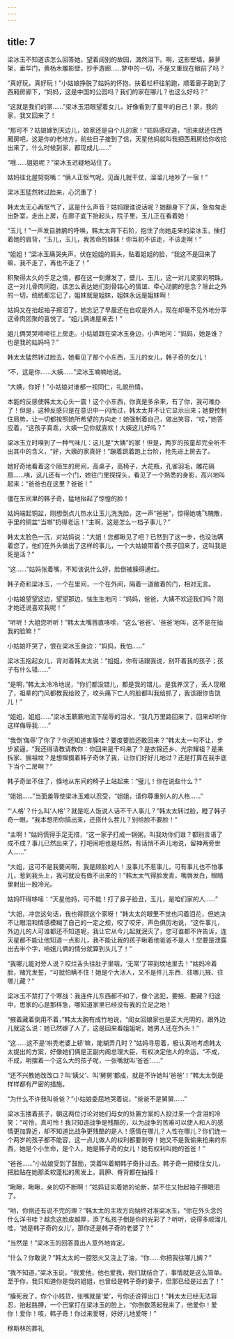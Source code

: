 ```yaml
---
---
---
```

title: 7
---



梁冰玉不知道该怎么回答她，望着阔别的故园，潸然泪下。啊，这影壁墙，藤萝架，垂华门，黄杨木雕影壁，抄手游廊……梦中的一切，不是又重现在眼前了吗？

“真好玩，真好玩！”小姑娘挣脱了姑妈的怀抱，扶着栏杆往前跑，顺着廊子跑到了西厢房廊下，“妈妈，这是中国的公园吗？我们的家在哪儿？也这么好吗？”

“这就是我们的家……”梁冰玉泪眼望着女儿，好像看到了童年的自己！家，我的家，我又回来了！

“那可不？姑娘嫁到天边儿，娘家还是自个儿的家！”姑妈感叹道，“回来就还住西厢房吧，这是你的老地方，前些日子接到了信，天星他妈就叫我把西厢房给你收拾出来了，什么时候到家，都现成儿……”

“哦……姐姐呢？”梁冰玉迟疑地站住了。

姑妈往北屋努努嘴：“俩人正怄气呢，见面儿就干仗，溜溜儿地吵了一宿！”

梁冰玉猛然转过脸来，心沉重了！

韩太太无心再怄气了，这是什么声音？姑妈跟谁说话呢？她翻身下了床，急匆匆走出卧室，走出上房，在廊子底下抬起头，院子里，玉儿正在看着她！

“玉儿！”一声发自肺腑的呼唤，韩太太奔下石阶，抱住了向她走来的梁冰玉，捶打着她的肩背，“玉儿，玉儿，我苦命的妹妹！你当初不该走，不该走啊！”

“姐姐！”梁冰玉痛哭失声，伏在姐姐的肩头，贴着姐姐的脸，“我这不是回来了嘛，我不走了，再也不走了！”

积聚得太久的手足之情，都在这一刻爆发了，壁儿、玉儿，这一对儿梁家的明珠，这一对儿骨肉同胞，该怎么表达她们刻骨铭心的情谊、牵心动腑的思念？除此之外的一切，统统都忘记了，姐妹就是姐妹，姐妹永远是姐妹啊！

姑妈又在抬起袖子擦泪了，她忘记了早晨还在自叹是外人，现在却毫不见外地分享这骨肉团聚的喜悦了。“姐儿俩进屋亲去！”

姐儿俩哭哭啼啼往上房走。小姑娘跟在梁冰玉身边，小声地问：“妈妈，她是谁？也是我的姑妈吗？”

韩太太猛然转过脸去，她看见了那个小东西，玉儿的女儿，韩子奇的女儿！

“不，这是你……大姨……”梁冰玉喃喃地说。

“大姨，你好！”小姑娘对谁都一视同仁，礼貌热情。

本能的反感使韩太太心头一震！这个小东西，你真是多余来，有了你，我可难办了！但是，这种反感只是在意识中一闪而过，韩太太并不让它显示出来；她要控制住局势，让一切都按照她所希望的方向走！她强制着自己，做出笑容，“哎，”她答应着，“这孩子真乖，大姨一见你就喜欢！大姨这儿好吗？”

梁冰玉立时嗅到了一种气味儿：这儿是“大姨”的家！但是，两岁的孩童却完全听不出其中的含义，“好，大姨的家真好！”蹦着跳着跑上台阶，抢先进上房去了。

她好奇地看着这个陌生的房间，高桌子，高椅子，大花瓶，孔雀羽毛，雕花隔扇……咦，这儿还有一个门，她往门里探探头，看见了一个熟悉的身影，高兴地叫起来：“爸爸也在这里？爸爸！”

僵在东间里的韩子奇，猛地抬起了惊惶的脸！

姑妈端起铜盆，刚想倒点儿热水让玉儿洗洗脸，这一声“爸爸”，惊得她魂飞魄散，手里的铜盆“当啷”扔得老远！“主啊，这是怎么一档子事儿？”

韩太太脸色一沉，对姑妈说：“大姐！您都瞅见了吧？已然到了这一步，也没法瞒着您了，他们在外头做出了这样的事儿，一个大姑娘带着个孩子回来了，这叫我是死是活？”

“这……”姑妈张着嘴，不知该说什么好，脸倒被臊得通红。

韩子奇和梁冰玉，一个在里间，一个在外间，隔着一道敞着的门，相对无言。

小姑娘望望这边，望望那边，怯生生地问：“妈妈，爸爸，大姨不欢迎我们吗？刚才她还说喜欢我呢！”

“听听！大姐您听听！”韩太太嘴唇直哆嗦，“这么‘爸爸’、‘爸爸’地叫，这不是在抽我的脸嘛！”

小姑娘吓哭了，恨在梁冰玉身边：“妈妈，我怕……”

梁冰玉抱起女儿，背对着韩太太说：“姐姐，你有话跟我说，别吓着我的孩子；孩子有什么错……”

“是啊，”韩太太冷冷地说，“你们都没错儿，都是我的错儿，是我养汉了，丢人现眼了，祖辈的门风都教我给败了，坟头痛下亡人的脸都叫我给抓了，我该跟你告饶儿！”

“姐姐，姐姐……”梁冰玉簌簌地流下屈辱的泪水，“我几万里路回来了，回来却听你这样侮辱我……”

“我倒‘侮辱’了你了？你还知道害臊哇？要度要脸还敢回来？”韩太太一句不让，步步紧逼，“我还得请教请教你：你回来是干吗来了？是衣锦还乡、光宗耀祖？是来拆家、掘祖坟？是想撺掇着韩子奇休了我，让你们好好儿地过？还是打算在我手底下当个二房啊？”

韩子奇坐不住了，倏地从东间的椅子上站起来：“璧儿！你在说些什么？”

“姐姐……”当面羞辱使梁冰玉难以忍受，“姐姐，请你尊重别人的人格……”

“‘人格’？什么叫‘人格’？就是吃人饭说人话不干人事儿？”韩太太转过脸，瞪了韩子奇一眼，“我本想把你搞出来，还搭什么茬儿？别给脸不要脸！”

“主啊！”姑妈慌得手足无措，“这一家子打成一锅粥，叫我劝你们谁？都别言语了成不成？事儿已然出来了，打吧闹吧也是枉然，有话悄不声儿地说，留神两旁世人……”

“大姐，这可不是我要闹啊，我是顾脸的人！没事儿不惹事儿，可有事儿也不怕事儿，惹到我头上，我可就没有做不出来的！”韩太太气得脸发青，嘴唇发白，眼睛里射出一股冷光。

姑妈吓得哆嗦：“天星他妈，可不能！打了鼻子脸丑，玉儿，是咱们家的人……”

“大姐，冲您这句话，我也得顾这个家呀！”韩太太的眼里不觉也闪着泪花，但她决不让眼泪和情感模糊了自己的一定之规，咬了咬牙，声色俱厉地说，“这件事儿，外边儿的人可谁都还不知道呢，我让它从今儿起就泯灭了，您可谁都不许告诉，连天星都不能让他知道一点影儿，我不能让我的孩子瞅着他爸爸不是人！您要是泄露出去半个字，咱姐儿俩的情分就算到头儿了！”

“我哪儿能对旁人说？咬烂舌头往肚子里咽，‘无常’了带到坟地里去！”姑妈冷着脸，赌咒发誓，“可就怕瞒不住！她是个大活人，又不是件儿东西．往哪儿掖、往哪儿藏？”

梁冰玉不禁打了个寒战：我连件儿东西都不如了，像个逃犯，要掖、要藏？归途中，思家的心是那样急，哪知道家里已经没有我的立足之地！

“掖着藏着倒用不着，”韩太太胸有成竹地说，“闺女回娘家也是正大光明的，跟外边儿就这么说：她已然嫁了人了，这是回来看姐姐呢，她男人还在外头！”

“这……这不是‘哄秃老婆上轿’嘛，能糊弄几时？”姑妈寻思着，极认真地考虑韩太太提出的方案，好像她们俩是正副内阁总理大臣，有权决定他人的命运，“不成，不成，明摆着一个这么大的孩子呢，一张嘴就叫‘爸爸’……”

“还不兴教她改改口？叫‘姨父’、叫‘舅舅’都成，就是不许她叫‘爸爸’！”韩太太倒是样样都有严密的措施。

“为什么不许我叫爸爸？”小姑娘委屈地哭着说，“爸爸不是舅舅……”

梁冰玉搂着孩子，朝这两位讨论对她们母女的处置方案的人投过来一个含泪的冷笑：“可怜，真可怜！我只知道战争是残酷的，以为战争的苦难可以使人和人的感情更加靠近，却不知道比战争更残酷的是人！感情在哪儿？人性在哪儿？你们连一个两岁的孩子都不能容，这一点儿做人的权利都要剥夺！她又不是我偷来抢来的东西，她是个小生命，是个人，她是韩子奇的女儿！她有权利叫她的爸爸！”

“爸爸……”小姑娘受到了鼓励，哭着叫着朝韩子奇扑过去。韩子奇一把楼住女儿，把脸贴在她那柔软蓬松的黑发上，肩胛、脊背都在抽搐！

“瞅瞅，瞅瞅，亲的切不断啊！”姑妈证实着她的论断，禁不住又抬起袖子擦眼泪了。

“哟，你倒还有说不完的理？”韩太太的主攻方向始终对准梁冰玉，“你在外头念的什么洋书哇？越念这脸皮越厚，添了私孩子倒是你的光彩了？听听，说得多顺溜儿哇，‘她是韩子奇的女儿’，那你还是韩子奇的老婆了？”

“当然是！”梁冰玉的回答竟出人意外地肯定。

“什么？你敢说？”韩太太的一腔怒火又浇上了油，“你……你把我往哪儿搁？”

“我不知道，”梁冰玉说，“我爱他，他也爱我，我们就结合了，事情就是这么简单。至于你，我只知道你是我的姐姐，也曾经是韩子奇的妻子，但那已经是过去了！”

“臊死我了，你个小贱货，张嘴就是‘爱’，亏你还说得出口！”韩太太已经无法容忍，抬起胳膊，一个巴掌打在梁冰玉的脸上，“你倒数落起我来了，他爱你！爱你！爱你！咳，韩子奇！你过来爱呀，好好儿地爱呀！”

穆斯林的葬礼